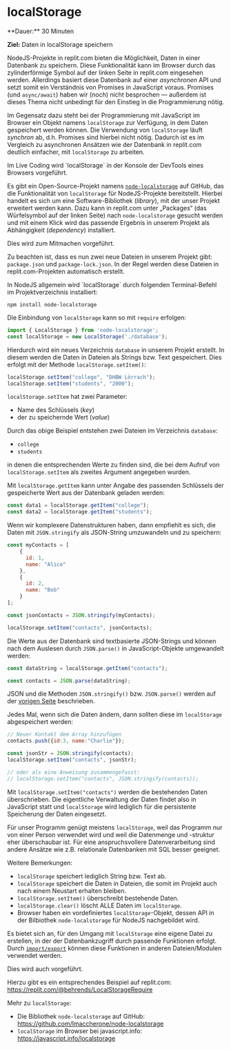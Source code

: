
# localStorage

<Callout>
  **Dauer:** 30 Minuten
  
  **Ziel:** Daten in localStorage speichern
</Callout>

NodeJS-Projekte in replit.com bieten 
die Möglichkeit, Daten in einer Datenbank zu
speichern. Diese Funktionalität kann im Browser
durch das zylinderförmige Symbol auf der linken Seite 
in replit.com eingesehen werden. Allerdings
basiert diese Datenbank auf einer _asynchronen_ API 
und setzt somit ein Verständnis von Promises 
in JavaScript voraus. Promises (und `async/await`)
haben wir (noch) nicht besprochen &mdash; außerdem
ist dieses Thema nicht unbedingt für den Einstieg 
in die Programmierung nötig.

Im Gegensatz dazu steht bei der Programmierung mit 
JavaScript im Browser ein Objekt namens 
`localStorage` zur Verfügung, in dem Daten
gespeichert werden können. Die Verwendung von
`localStorage` läuft _synchron_ ab, d.h. Promises
sind hierbei nicht nötig. Dadurch ist es im 
Vergleich zu asynchronen Ansätzen wie der Datenbank 
in replit.com deutlich einfacher, mit `localStorage` 
zu arbeiten.

<Callout type="info">
Im Live Coding wird `localStorage` in der Konsole
der DevTools eines Browsers vorgeführt.
</Callout>

Es gibt ein Open-Source-Projekt namens
[`node-localstorage`](https://github.com/lmaccherone/node-localstorage) auf GitHub, das die 
Funktionalität von 
`localStorage` für NodeJS-Projekte bereitstellt.
Hierbei handelt es sich um eine Software-Bibliothek 
(_library_), mit der unser Projekt erweitert werden 
kann. Dazu kann in replit.com unter „Packages“ 
(das Würfelsymbol auf der linken Seite) nach 
`node-localstorage` gesucht werden und mit einem 
Klick wird das passende Ergebnis in unserem
Projekt als Abhängigkeit (_dependency_) installiert.

<Callout type="info">
Dies wird zum Mitmachen vorgeführt. 

Zu beachten ist, dass es nun zwei neue Dateien in
unserem Projekt gibt: `package.json` und 
`package-lock.json`. In der Regel werden diese 
Dateien in replit.com-Projekten automatisch 
erstellt.
</Callout>

<Callout type="info">
In NodeJS allgemein wird `localStorage` durch
folgenden Terminal-Befehl im Projektverzeichnis
installiert:

```
npm install node-localstorage
```
</Callout>

Die Einbindung von `localStorage` kann so
mit `require` erfolgen:

```js
import { LocalStorage } from 'node-localstorage';
const localStorage = new LocalStorage('./database');
```

Hierdurch wird ein neues Verzeichnis `database`
in unserem Projekt erstellt. In diesem werden 
die Daten in Dateien als Strings bzw. Text 
gespeichert. Dies erfolgt mit der Methode 
`localStorage.setItem()`:

```js
localStorage.setItem("college", "DHBW Lörrach");
localStorage.setItem("students", "2000");
```

`localStorage.setItem` hat zwei Parameter:

- Name des Schlüssels (_key_)
- der zu speichernde Wert (_value_)

Durch das obige Beispiel entstehen zwei Dateien
im Verzeichnis `database`:

- `college`
- `students`

in denen die entsprechenden Werte zu finden sind,
die bei dem Aufruf von `localStorage.setItem` als 
zweites Argument angegeben wurden. 

Mit `localStorage.getItem` kann unter Angabe des
passenden Schlüssels der gespeicherte Wert aus
der Datenbank geladen werden:

```js
const data1 = localStorage.getItem("college");
const data2 = localStorage.getItem("students");
```

Wenn wir komplexere Datenstrukturen haben,
dann empfiehlt es sich, die Daten mit `JSON.stringify`
als JSON-String umzuwandeln und zu speichern:

```js
const myContacts = [
    {
      id: 1,
      name: "Alice"
    },
    {
      id: 2,
      name: "Bob"
    }
];

const jsonContacts = JSON.stringify(myContacts);

localStorage.setItem("contacts", jsonContacts);
```

Die Werte aus der Datenbank sind textbasierte
JSON-Strings und können nach dem Auslesen durch 
`JSON.parse()` in JavaScript-Objekte umgewandelt
werden: 

```js
const dataString = localStorage.getItem("contacts");

const contacts = JSON.parse(dataString);
```

JSON und die Methoden `JSON.stringify()` bzw.
`JSON.parse()` werden auf der [vorigen Seite](/prog/08-organize/json) beschrieben.

Jedes Mal, wenn sich die Daten ändern, dann
sollten diese im `localStorage` abgespeichert
werden:

```js
// Neuer Kontakt dem Array hinzufügen
contacts.push({id:3, name:"Charlie"});

const jsonStr = JSON.stringify(contacts);
localStorage.setItem("contacts", jsonStr);

// oder als eine Anweisung zusammengefasst:
// localStorage.setItem("contacts", JSON.stringify(contacts));
```

Mit `localStorage.setItem("contacts")` werden
die bestehenden Daten überschrieben. Die eigentliche
Verwaltung der Daten findet also in JavaScript statt
und `localStorage` wird lediglich für die persistente
Speicherung der Daten eingesetzt.

Für unser Programm genügt meistens `localStorage`,
weil das Programm nur von einer Person verwendet
wird und weil die Datenmenge und -struktur eher
überschaubar ist. Für eine anspruchsvollere 
Datenverarbeitung sind andere Ansätze wie z.B.
relationale Datenbanken mit SQL besser geeignet.

Weitere Bemerkungen:

- `localStorage` speichert lediglich String bzw. Text ab.
- `localStorage` speichert die Daten in Dateien, die somit im Projekt auch nach einem Neustart erhalten bleiben.
- `localStorage.setItem()` überschreibt bestehende Daten.
- `localStorage.clear()` löscht ALLE Daten im `localStorage`.
- Browser haben ein vordefiniertes `localStorage`-Objekt, dessen API in der Bilbiothek `node-localstorage` für NodeJS nachgebildet wird.

Es bietet sich an, für den Umgang mit `localStorage`
eine eigene Datei zu erstellen, in der der 
Datenbankzugriff durch
passende Funktionen erfolgt. Durch 
[`import/export`](/prog/08-organize/import-export)
können diese Funktionen in anderen Dateien/Modulen
verwendet werden.

<Callout type="info">
Dies wird auch vorgeführt.

Hierzu gibt es ein entsprechendes Beispiel
auf replit.com:
https://replit.com/@behrends/LocalStorageRequire

Mehr zu `localStorage`:

- Die Bibliothek `node-localstorage` auf GitHub: https://github.com/lmaccherone/node-localstorage
- `localStorage` im Browser bei javascript.info: https://javascript.info/localstorage
 
</Callout>